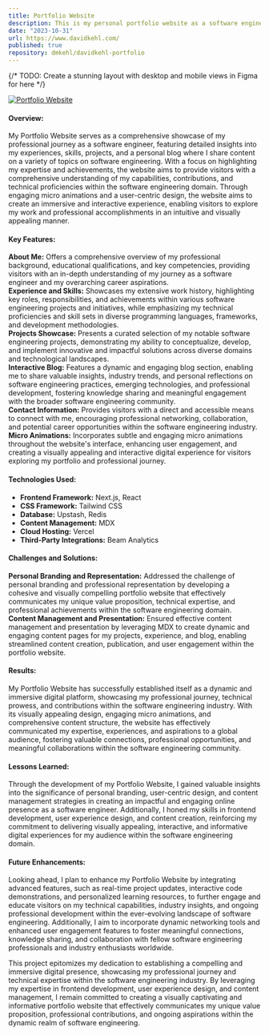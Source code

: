 ```yaml
---
title: Portfolio Website
description: This is my personal portfolio website as a software engineer that includes information such as my experience, an about me, projects, a blog, and contact info. It is meant to display my work as a software engineer.
date: "2023-10-31"
url: https://www.davidkehl.com/
published: true
repository: dmkehl/davidkehl-portfolio
---
```


{/* TODO: Create a stunning layout with desktop and mobile views in Figma for here */}

[![Portfolio Website](/portfolio-website.png)](https://www.yourportfoliowebsite.com/)

#### Overview:

My Portfolio Website serves as a comprehensive showcase of my professional journey as a software engineer, featuring detailed insights into my experiences, skills, projects, and a personal blog where I share content on a variety of topics on software engineering. With a focus on highlighting my expertise and achievements, the website aims to provide visitors with a comprehensive understanding of my capabilities, contributions, and technical proficiencies within the software engineering domain. Through engaging micro animations and a user-centric design, the website aims to create an immersive and interactive experience, enabling visitors to explore my work and professional accomplishments in an intuitive and visually appealing manner.

#### Key Features:

**About Me:** Offers a comprehensive overview of my professional background, educational qualifications, and key competencies, providing visitors with an in-depth understanding of my journey as a software engineer and my overarching career aspirations.\
**Experience and Skills:** Showcases my extensive work history, highlighting key roles, responsibilities, and achievements within various software engineering projects and initiatives, while emphasizing my technical proficiencies and skill sets in diverse programming languages, frameworks, and development methodologies.\
**Projects Showcase:** Presents a curated selection of my notable software engineering projects, demonstrating my ability to conceptualize, develop, and implement innovative and impactful solutions across diverse domains and technological landscapes.\
**Interactive Blog:** Features a dynamic and engaging blog section, enabling me to share valuable insights, industry trends, and personal reflections on software engineering practices, emerging technologies, and professional development, fostering knowledge sharing and meaningful engagement with the broader software engineering community.\
**Contact Information:** Provides visitors with a direct and accessible means to connect with me, encouraging professional networking, collaboration, and potential career opportunities within the software engineering industry.\
**Micro Animations:** Incorporates subtle and engaging micro animations throughout the website's interface, enhancing user engagement, and creating a visually appealing and interactive digital experience for visitors exploring my portfolio and professional journey.

#### Technologies Used:

- **Frontend Framework:** Next.js, React
- **CSS Framework:** Tailwind CSS
- **Database:** Upstash, Redis
- **Content Management:** MDX
- **Cloud Hosting:** Vercel
- **Third-Party Integrations:** Beam Analytics

#### Challenges and Solutions:

**Personal Branding and Representation:** Addressed the challenge of personal branding and professional representation by developing a cohesive and visually compelling portfolio website that effectively communicates my unique value proposition, technical expertise, and professional achievements within the software engineering domain.\
**Content Management and Presentation:** Ensured effective content management and presentation by leveraging MDX to create dynamic and engaging content pages for my projects, experience, and blog, enabling streamlined content creation, publication, and user engagement within the portfolio website.

#### Results:

My Portfolio Website has successfully established itself as a dynamic and immersive digital platform, showcasing my professional journey, technical prowess, and contributions within the software engineering industry. With its visually appealing design, engaging micro animations, and comprehensive content structure, the website has effectively communicated my expertise, experiences, and aspirations to a global audience, fostering valuable connections, professional opportunities, and meaningful collaborations within the software engineering community.

#### Lessons Learned:

Through the development of my Portfolio Website, I gained valuable insights into the significance of personal branding, user-centric design, and content management strategies in creating an impactful and engaging online presence as a software engineer. Additionally, I honed my skills in frontend development, user experience design, and content creation, reinforcing my commitment to delivering visually appealing, interactive, and informative digital experiences for my audience within the software engineering domain.

#### Future Enhancements:

Looking ahead, I plan to enhance my Portfolio Website by integrating advanced features, such as real-time project updates, interactive code demonstrations, and personalized learning resources, to further engage and educate visitors on my technical capabilities, industry insights, and ongoing professional development within the ever-evolving landscape of software engineering. Additionally, I aim to incorporate dynamic networking tools and enhanced user engagement features to foster meaningful connections, knowledge sharing, and collaboration with fellow software engineering professionals and industry enthusiasts worldwide.

This project epitomizes my dedication to establishing a compelling and immersive digital presence, showcasing my professional journey and technical expertise within the software engineering industry. By leveraging my expertise in frontend development, user experience design, and content management, I remain committed to creating a visually captivating and informative portfolio website that effectively communicates my unique value proposition, professional contributions, and ongoing aspirations within the dynamic realm of software engineering.
